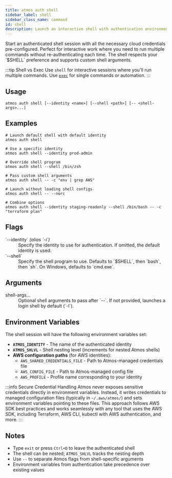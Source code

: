 ```yaml
---
title: atmos auth shell
sidebar_label: shell
sidebar_class_name: command
id: shell
description: Launch an interactive shell with authentication environment variables configured for the selected identity.
---
```


<Intro>
Start an authenticated shell session with all the necessary cloud credentials pre-configured. Perfect for interactive work where you need to run multiple commands without re-authenticating each time. The shell respects your `$SHELL` preference and supports custom shell arguments.
</Intro>

<Screengrab title="atmos auth shell --help" slug="atmos-auth-shell--help" />

:::tip Shell vs Exec
Use `shell` for interactive sessions where you'll run multiple commands. Use [`exec`](/cli/commands/auth/auth-exec) for single commands or automation.
:::

## Usage

```shell
atmos auth shell [--identity <name>] [--shell <path>] [-- <shell-args>...]
```

## Examples

```shell
# Launch default shell with default identity
atmos auth shell

# Use a specific identity
atmos auth shell --identity prod-admin

# Override shell program
atmos auth shell --shell /bin/zsh

# Pass custom shell arguments
atmos auth shell -- -c "env | grep AWS"

# Launch without loading shell configs
atmos auth shell -- --norc

# Combine options
atmos auth shell --identity staging-readonly --shell /bin/bash -- -c "terraform plan"
```

## Flags

<dl>
  <dt>`--identity` <em>(alias `-i`)</em></dt>
  <dd>Specify the identity to use for authentication. If omitted, the default identity is used.</dd>

  <dt>`--shell`</dt>
  <dd>Specify the shell program to use. Defaults to `$SHELL`, then `bash`, then `sh`. On Windows, defaults to `cmd.exe`.</dd>
</dl>

## Arguments

<dl>
  <dt>shell-args...</dt>
  <dd>Optional shell arguments to pass after `--`. If not provided, launches a login shell by default (`-l`).</dd>
</dl>

## Environment Variables

The shell session will have the following environment variables set:

- **`ATMOS_IDENTITY`** - The name of the authenticated identity
- **`ATMOS_SHLVL`** - Shell nesting level (increments for nested Atmos shells)
- **AWS configuration paths** (for AWS identities):
  - `AWS_SHARED_CREDENTIALS_FILE` - Path to Atmos-managed credentials file
  - `AWS_CONFIG_FILE` - Path to Atmos-managed config file
  - `AWS_PROFILE` - Profile name corresponding to your identity

:::info Secure Credential Handling
Atmos never exposes sensitive credentials directly in environment variables. Instead, it writes credentials to managed configuration files (typically in `~/.aws/atmos/`) and sets environment variables pointing to these files. This approach follows AWS SDK best practices and works seamlessly with any tool that uses the AWS SDK, including Terraform, AWS CLI, kubectl with AWS authentication, and more.
:::

## Notes

- Type `exit` or press `Ctrl+D` to leave the authenticated shell
- The shell can be nested; `ATMOS_SHLVL` tracks the nesting depth
- Use `--` to separate Atmos flags from shell-specific arguments
- Environment variables from authentication take precedence over existing values
